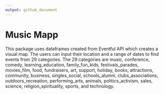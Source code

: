 ```yaml
---
output: github_document
---
```


# Music Mapp
  
This package uses dataframes created from Eventful API which creates a visual map. The users can input their location and a range of dates to find events from 29 categories. The 29 categories are music, conference, comedy, learning_education, family_fun_kids, festivals_parades, movies_film, food, fundraisers, art, support, holiday, books, attractions, community, business, singles_social, schools_alumni, clubs_associations, outdoors_recreation, performing_arts, animals, politics_activism, sales, science, religion_spirituality, sports, and technology.
